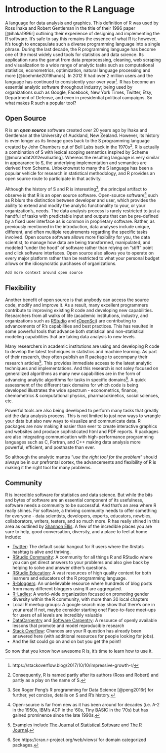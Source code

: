 # Introduction to the R Language

A language for data analysis and graphics. This definition of R was used by Ross Ihaka and Robert Gentleman in the title of their 1996 paper [@ihaka1996r] outlining their experience of designing and implementing the R software. It’s safe to say this remains the essence of what R is; however, it’s tough to encapsulate such a diverse programming language into a single phrase.
During the last decade, the R programming language has become one of the most widely used tools for statistics and data science. Its application runs the gamut from data preprocessing, cleaning, web scraping and visualization to a wide range of analytic tasks such as computational statistics, econometrics, optimization, natural language processing and more [@boehmke2019hands]. In 2012 R had over 2 million users and the language has continued to consistently year over year^[https://stackoverflow.blog/2017/10/10/impressive-growth-r/]. R has become an essential analytic software throughout industry; being used by organizations such as Google, Facebook, New York Times, Twitter, Etsy, Department of Defense, and even in presidential political campaigns. So what makes R such a popular tool?

## Open Source

R is an ___open source___ software created over 20 years ago by Ihaka and Gentleman at the University of Auckland, New Zealand. However, its history is even longer as its lineage goes back to the S programming language created by John Chambers out of Bell Labs back in the 1970s^[Consequently, R is named partly after its authors (Ross and Robert) and partly as a play on the name of S.]. R is actually a combination of S with lexical scoping semantics inspired by Scheme [@morandat2012evaluating]. Whereas the resulting language is very similar in appearance to S, the underlying implementation and semantics are derived from Scheme. Unbeknownst to many the S language has been a popular vehicle for research in statistical methodology, and R provides an open source route to participate in that activity.

Although the history of S and R is interesting^[See Roger Peng’s R programming for Data Science [@peng2016r] for further, yet concise, details on S and R’s history.], the principal artifact to observe is that R is an open source software. Open-source software^[Open-source is far from new as it has been around for decades (i.e. A-2 in the 1950s, IBM’s ACP in the ’60s, Tiny BASIC in the ’70s) but has gained prominence since the late 1990s.] such as R blurs the distinction between developer and user, which provides the ability to extend and modify the analytic functionality to your, or your organization’s, needs. The data analysis process is rarely restricted to just a handful of tasks with predictable input and outputs that can be pre-defined by a fixed user interface as is common in proprietary software. Rather, as previously mentioned in the introduction, data analyses include unique, different, and often multiple requirements regarding the specific tasks involved. Open source software allows more flexibility for you, the data scientist, to manage how data are being transformed, manipulated, and modeled “under the hood” of software rather than relying on “stiff” point and click software interfaces. Open source also allows you to operate on every major platform rather than be restricted to what your personal budget allows or the idiosyncratic purchases of organizations.

```block
Add more context around open source
```

## Flexibility

Another benefit of open source is that anybody can access the source code, modify and improve it. As a result, many excellent programmers contribute to improving existing R code and developing new capabilities. Researchers from all walks of life (academic institutions, industry, and organizations such as [RStudio](https://www.rstudio.com) and [rOpenSci](https://ropensci.org/packages)) are contributing to advancements of R’s capabilities and best practices. This has resulted in some powerful tools that advance both statistical and non-statistical modeling capabilities that are taking data analysis to new levels. 

Many researchers in academic institutions are using and developing R code to develop the latest techniques in statistics and machine learning. As part of their research, they often publish an R package to accompany their research articles^[Examples include [The Journal of Statistical Software](https://www.jstatsoft.org/index) and [The R Journal](https://journal.r-project.org/).]. This provides immediate access to the latest analytic techniques and implementations. And this research is not soley focused on generalized algorithms as many new capabilities are in the form of advancing analytic algorithms for tasks in specific domains^[See https://cran.r-project.org/web/views/ for domain categorized packages.]. A quick assessment of the different task domains for which code is being developed illustrates the wide spectrum - econometrics, finance, chemometrics & computational physics, pharmacokinetics, social sciences, etc. 

Powerful tools are also being developed to perform many tasks that greatly aid the data analysis process. This is not limited to just new ways to wrangle your data but also new ways to visualize and communicate data. R packages are now making it easier than ever to create interactive graphics and websites and produce sophisticated html and PDF reports. R packages are also integrating communication with high-performance programming languages such as C, Fortran, and C++ making data analysis more powerful, efficient, and posthaste than ever. 

So although the analytic mantra _“use the right tool for the problem”_ should always be in our prefrontal cortex, the advancements and flexibility of R is making it the right tool for many problems. 

## Community

R is incredible software for statistics and data science. But while the bits and bytes of software are an essential component of its usefulness, software needs a community to be successful. And that's an area where R really shines. For software, a thriving community needs to offer something for everyone - data scientists, developers, experts, educators, newbies, collaborators, writers, testers, and so much more. R has really shined in this area as outlined by [Shannon Ellis](https://ropensci.org/blog/2017/06/23/community/). A few of the incredible places you are sure to help, good conversation, diversity, and a place to feel at home include:

- [Twitter](https://twitter.com/home): The default social hangout for R users where the #rstats hashtag is alive and thriving.
- [RStudio Community](https://community.rstudio.com/): A community for all things R and RStudio where you can get direct answers to your problems and also give back by helping to solve and answer other's questions.
- [RStudio Education](https://education.rstudio.com/): A vast resources of high quality content for both learners and educators of the R programming language.
- [R-bloggers](https://www.r-bloggers.com/): An unbelievable resource where hundreds of blog posts from many different bloggers using R are aggregated.
- [R-Ladies](https://rladies.org/): A world-wide organization focused on promoting gender diversity within the R community, with more than 30 local chapters
- Local R meetup groups: A google search may show that there’s one in your area! If not, maybe consider starting one! Face-to-face meet-ups for users of all levels are incredibly valuable
- [DataCarpentry](https://www.datacarpentry.org/) and [Software Carpentry](https://software-carpentry.org/): A resource of openly available lessons that promote and model reproducible research
- [Stack Overflow](https://stackoverflow.com/): Chances are your R question has already been answered here (with additional resources for people looking for jobs).
- And the list could go on and on but you get the point!

So now that you know how awesome R is, it’s time to learn how to use it.  
